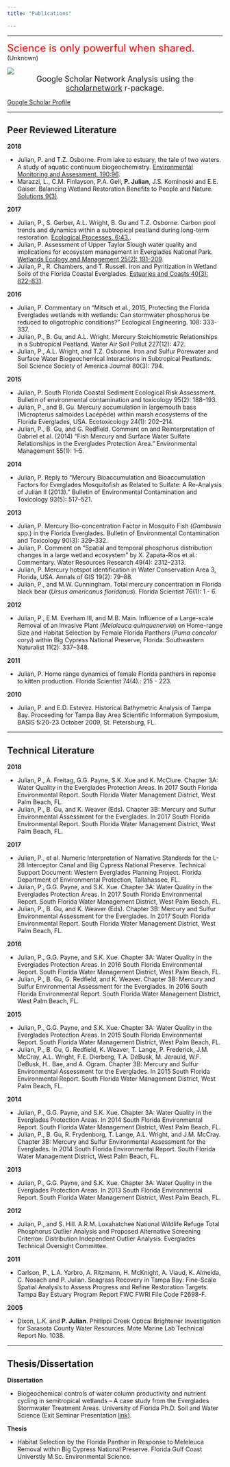 ```yaml
---
title: "Publications"

---
```


****
<font size=5 color="red">Science is only powerful when shared. </font>
(Unknown)

![](images/scholarnetwork.jpg)
<br>
<font size=4><center>Google Scholar Network Analysis using the [scholarnetwork](https://github.com/pablobarbera/scholarnetwork){target="_blank"} r-package.</center></font>


[Google Scholar Profile](https://scholar.google.com/citations?user=lcDejAEAAAAJ&hl=en){target="_blank"}

****

## Peer Reviewed Literature

__2018__

* Julian, P. and T.Z. Osborne. From lake to estuary, the tale of two waters. A study of aquatic continuum biogeochemistry. [Environmental Monitoring and Assessment. 190:96](https://link.springer.com/article/10.1007%2Fs10661-017-6455-8){target="_blank"}.
* Marazzi, L., C.M. Finlayson, P.A. Gell, __P. Julian__, J.S. Kominoski and E.E. Gaiser. Balancing Wetland Restoration Benefits to People and Nature. [Solutions 9(3)](https://www.thesolutionsjournal.com/article/balancing-wetland-restoration-benefits-people-nature/){target="_blank"}.


__2017__

* Julian, P., S. Gerber, A.L. Wright, B. Gu and T.Z. Osborne. Carbon pool trends and dynamics within a subtropical peatland during long-term restoration. [Ecological Processes. 6:43.](https://ecologicalprocesses.springeropen.com/articles/10.1186/s13717-017-0110-8){target="_blank"}. 
* Julian, P. Assessment of Upper Taylor Slough water quality and implications for ecosystem management in Everglades National Park. [Wetlands Ecology and Management 25(2): 191–209](https://link.springer.com/article/10.1007/s11273-016-9509-8){target="_blank"}.
* Julian, P., R. Chambers, and T. Russell.  Iron and Pyritization in Wetland Soils of the Florida Coastal Everglades. [Estuaries and Coasts 40(3): 822–831](https://link.springer.com/article/10.1007/s12237-016-0180-3){target="_blank"}.

__2016__

* Julian, P.  Commentary on “Mitsch et al., 2015, Protecting the Florida Everglades wetlands with wetlands: Can stormwater phosphorus be reduced to oligotrophic conditions?” Ecological Engineering. 108: 333-337.
* Julian, P., B. Gu, and A.L. Wright.  Mercury Stoichiometric Relationships in a Subtropical Peatland. Water Air Soil Pollut 227(12): 472.
* Julian, P., A.L. Wright, and T.Z. Osborne. Iron and Sulfur Porewater and Surface Water Biogeochemical Interactions in Subtropical Peatlands. Soil Science Society of America Journal 80(3): 794.

__2015__

* Julian, P. South Florida Coastal Sediment Ecological Risk Assessment. Bulletin of environmental contamination and toxicology 95(2): 188–193.
* Julian, P., and B. Gu. Mercury accumulation in largemouth bass (Micropterus salmoides Lacépède) within marsh ecosystems of the Florida Everglades, USA. Ecotoxicology 24(1): 202–214.
* Julian, P., B. Gu, and G. Redfield. Comment on and Reinterpretation of Gabriel et al. (2014) “Fish Mercury and Surface Water Sulfate Relationships in the Everglades Protection Area.” Environmental Management 55(1): 1–5.

__2014__

* Julian, P.  Reply to “Mercury Bioaccumulation and Bioaccumulation Factors for Everglades Mosquitofish as Related to Sulfate: A Re-Analysis of Julian II (2013).” Bulletin of Environmental Contamination and Toxicology 93(5): 517–521.

__2013__

* Julian, P. Mercury Bio-concentration Factor in Mosquito Fish (_Gambusia_ spp.) in the Florida Everglades. Bulletin of Environmental Contamination and Toxicology 90(3): 329–332.
* Julian, P. Comment on “Spatial and temporal phosphorus distribution changes in a large wetland ecosystem” by X. Zapata-Rios et al.: Commentary. Water Resources Research 49(4): 2312–2313.
* Julian, P. Mercury hotspot identification in Water Conservation Area 3, Florida, USA. Annals of GIS 19(2): 79–88.
* Julian, P., and M.W. Cunningham. Total mercury concentration in Florida black bear (_Ursus americanus floridanus_). Florida Scientist 76(1): 1 - 6.

__2012__

* Julian, P., E.M. Everham III, and M.B. Main.  Influence of a Large-scale Removal of an Invasive Plant (_Melaleuca quinquenervia_) on Home-range Size and Habitat Selection by Female Florida Panthers (_Puma concolor coryi_) within Big Cypress National Preserve, Florida. Southeastern Naturalist 11(2): 337–348. 

__2011__

* Julian, P.  Home range dynamics of female Florida panthers in reponse to kitten production. Florida Scientist 74(4).: 215 - 223.

__2010__

* Julian, P. and E.D. Estevez. Historical Bathymetric Analysis of Tampa Bay. Proceeding for Tampa Bay Area Scientific Information Symposium, BASIS 5:20-23 October 2009, St. Petersburg, FL.


****

## Technical Literature

__2018__

* Julian, P., A. Freitag, G.G. Payne, S.K. Xue and K. McClure. Chapter 3A: Water Quality in the Everglades Protection Areas. In 2017 South Florida Environmental Report. South Florida Water Management District, West Palm Beach, FL.
* Julian, P., B. Gu, and K. Weaver (Eds). Chapter 3B: Mercury and Sulfur Environmental Assessment for the Everglades. In 2017 South Florida Environmental Report. South Florida Water Management District, West Palm Beach, FL.

__2017__

* Julian, P., et al. Numeric Interpretation of Narrative Standards for the L-28 Interceptor Canal and Big Cypress National Preserve. Technical Support Document: Western Everglades Planning Project. Florida Department of Environmental Protection, Tallahassee, FL. 
* Julian, P., G.G. Payne, and S.K. Xue. Chapter 3A: Water Quality in the Everglades Protection Areas. In 2017 South Florida Environmental Report. South Florida Water Management District, West Palm Beach, FL.
* Julian, P., B. Gu, and K. Weaver (Eds). Chapter 3B: Mercury and Sulfur Environmental Assessment for the Everglades. In 2017 South Florida Environmental Report. South Florida Water Management District, West Palm Beach, FL.

__2016__

* Julian, P., G.G. Payne, and S.K. Xue. Chapter 3A: Water Quality in the Everglades Protection Areas. In 2016 South Florida Environmental Report. South Florida Water Management District, West Palm Beach, FL.
* Julian, P., B. Gu, G. Redfield, and K. Weaver. Chapter 3B: Mercury and Sulfur Environmental Assessment for the Everglades. In 2016 South Florida Environmental Report. South Florida Water Management District, West Palm Beach, FL.

__2015__

* Julian, P., G.G. Payne, and S.K. Xue. Chapter 3A: Water Quality in the Everglades Protection Areas. In 2015 South Florida Environmental Report. South Florida Water Management District, West Palm Beach, FL.
* Julian, P., B. Gu, G. Redfield, K. Weaver, T. Lange, P. Frederick, J.M. McCray, A.L. Wright, F.E. Dierberg, T.A. DeBusk, M. Jerauld, W.F. DeBusk, H.. Bae, and A. Ogram. Chapter 3B: Mercury and Sulfur Environmental Assessment for the Everglades. In 2015 South Florida Environmental Report. South Florida Water Management District, West Palm Beach, FL.

__2014__

* Julian, P., G.G. Payne, and S.K. Xue. Chapter 3A: Water Quality in the Everglades Protection Areas. In 2014 South Florida Environmental Report. South Florida Water Management District, West Palm Beach, FL.
* Julian, P., B. Gu, R. Frydenborg, T. Lange, A.L. Wright, and J.M. McCray. Chapter 3B: Mercury and Sulfur Environmental Assessment for the Everglades. In 2014 South Florida Environmental Report. South Florida Water Management District, West Palm Beach, FL.

__2013__

* Julian, P., G.G. Payne, and S.K. Xue. Chapter 3A: Water Quality in the Everglades Protection Areas. In 2013 South Florida Environmental Report. South Florida Water Management District, West Palm Beach, FL.

__2012__

* Julian, P., and S. Hill. A.R.M. Loxahatchee National Wildlife Refuge Total Phosphorus Outlier Analysis and Proposed Alternative Screening Criterion: Distribution Independent Outlier Analysis. Everglades Technical Oversight Committee.

__2011__

* Carlson, P., L.A. Yarbro, A. Ritzmann, H. McKnight, A. Viaud, K. Almeida, C. Nosach and P. Julian. Seagrass Recovery in Tampa Bay: Fine-Scale Spatial Analysis to Assess Progress and Refine Restoration Targets. Tampa Bay Estuary Program Report FWC FWRI File Code F2698-F.

__2005__

* Dixon, L.K. and __P. Julian__. Phillippi Creek Optical Brightener Investigation for Sarasota County Water Resources. Mote Marine Lab Technical Report No. 1038.

****

## Thesis/Dissertation

__Dissertation__

* Biogeochemical controls of water column productivity and nutrient cycling in semitropical wetlands – A case study from the Everglades Stormwater Treatment Areas. University of Florida Ph.D. Soil and Water Science (Exit Seminar Presentation [link](https://mediasite.video.ufl.edu/Mediasite/Play/1cec00883964429cb70bb64ee9c75b861d?catalog=231f847b-8d7f-48ef-9156-85798805dbcb){target="_blank"}).

__Thesis__

* Habitat Selection by the Florida Panther in Response to Meleleuca Removal within Big Cypress National Preserve. Florida Gulf Coast Universtiy M.Sc. Environmental Science.